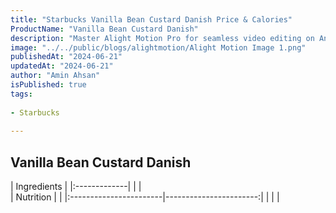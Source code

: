 ```yaml
---
title: "Starbucks Vanilla Bean Custard Danish Price & Calories"
ProductName: "Vanilla Bean Custard Danish" 
description: "Master Alight Motion Pro for seamless video editing on Android, iOS, and Tablets with our ultimate guide, unlocking advanced features and elevating your skills in 2024!"
image: "../../public/blogs/alightmotion/Alight Motion Image 1.png"
publishedAt: "2024-06-21"
updatedAt: "2024-06-21"
author: "Amin Ahsan"
isPublished: true
tags:
                 
- Starbucks
      
---
```


## Vanilla Bean Custard Danish 

<div className="tables-container">
  <div className="table-wrapper">
    | Ingredients  |  
    |:-------------|
    |              |  
  </div>
  <div className="table-wrapper">
    | Nutrition              |                        |  
    |:-----------------------|-----------------------:|
    |                        |                        |  
  </div>
</div>

<style jsx>{`
  .tables-container {
    display: flex;
    flex-direction: row;
    gap: 30px;
  }
  .table-wrapper {
    width: 500px; /* Adjust as needed */
  }
  @media (max-width: 768px) {
    .tables-container {
      flex-direction: column;
      gap: 0px; /* Adjust as needed */
    }
    .table-wrapper {
      width: 100%; /* Adjust as needed */
    }
  }
`}</style>
